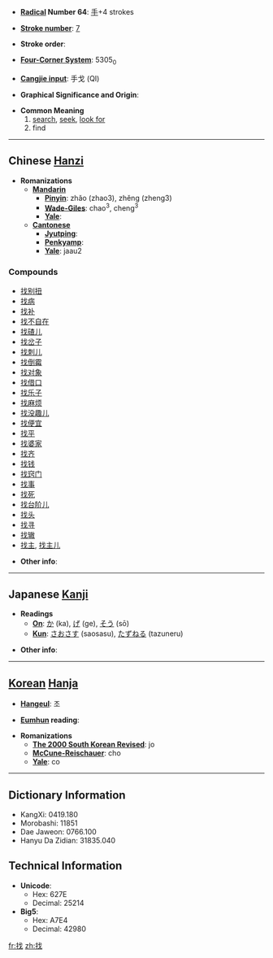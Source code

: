 * '''[[Wiktionary:Chinese radical index| Radical]] Number 64''': [[Wiktionary:Chinese radical index 手|手]]+4 strokes

* '''[[Wiktionary:Chinese total strokes index|Stroke number]]''': [[Wiktionary:Chinese total strokes index 7|7]]

* '''Stroke order''': 

* '''[[Wiktionary:Chinese four corner index|Four-Corner System]]''': 5305<sub>0</sub>

* '''[[Wiktionary:Chinese Cangjie index|Cangjie input]]''': 手戈 (QI)

* '''Graphical Significance and Origin''': 

* '''Common Meaning'''
*# [[search]], [[seek]], [[look for]]
*# find


----

== Chinese [[Hanzi]] ==

* '''Romanizations'''
** '''[[Mandarin]]'''
*** '''[[Pinyin]]''': zhǎo (zhao3), zhěng (zheng3)
*** '''[[Wade-Giles]]''': chao<sup>3</sup>, cheng<sup>3</sup>
*** '''[[Yale]]''': 
** '''[[Cantonese]]'''
*** '''[[Jyutping]]''':
*** '''[[Penkyamp]]''': 
*** '''[[Yale]]''': jaau2

===Compounds===
*[[找别扭]]
*[[找病]]
*[[找补]]
*[[找不自在]]
*[[找碴儿]]
*[[找岔子]]
*[[找刺儿]]
*[[找倒霉]]
*[[找对象]]
*[[找借口]]
*[[找乐子]]
*[[找麻烦]]
*[[找没趣儿]]
*[[找便宜]]
*[[找平]]
*[[找婆家]]
*[[找齐]]
*[[找钱]]
*[[找窍门]]
*[[找事]]
*[[找死]]
*[[找台阶儿]]
*[[找头]]
*[[找寻]]
*[[找辙]]
*[[找主]], [[找主儿]]

* '''Other info''': 

----

== Japanese [[Kanji]] ==

* '''Readings'''
** '''[[On]]''': [[か]] (ka), [[げ]] (ge), [[そう]] (sō)
** '''[[Kun]]''': [[さおさす]] (saosasu), [[たずねる]] (tazuneru)

* '''Other info''':  

----

== [[Korean]] [[Hanja]] ==

* '''[[Hangeul]]''': 조

* '''[[Eumhun]] reading''': 

* '''Romanizations'''
** '''[[The 2000 South Korean Revised Romanization|The 2000 South Korean Revised]]''': jo
** '''[[McCune-Reischauer]]''': cho
** '''[[Yale]]''': co

----

== Dictionary Information ==

* KangXi: 0419.180
* Morobashi: 11851
* Dae Jaweon: 0766.100
* Hanyu Da Zidian: 31835.040

== Technical Information ==

* '''Unicode''':
** Hex: 627E
** Decimal: 25214
* '''Big5''':
** Hex: A7E4
** Decimal: 42980

[[fr:找]]
[[zh:找]]